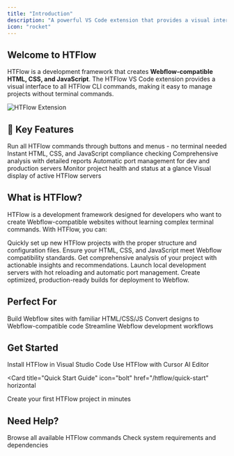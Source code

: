 ```yaml
---
title: "Introduction"
description: "A powerful VS Code extension that provides a visual interface for HTFlow CLI commands"
icon: "rocket"
---
```


## Welcome to HTFlow

HTFlow is a development framework that creates **Webflow-compatible HTML, CSS, and JavaScript**. The HTFlow VS Code extension provides a visual interface to all HTFlow CLI commands, making it easy to manage projects without terminal commands.

<Frame>
  <img src="/images/hero-dark.png" alt="HTFlow Extension" />
</Frame>

## 🚀 Key Features

<CardGroup cols={2}>
  <Card title="Visual CLI Interface" icon="window">
    Run all HTFlow commands through buttons and menus - no terminal needed
  </Card>
  <Card title="Project Validation" icon="check-circle">
    Instant HTML, CSS, and JavaScript compliance checking
  </Card>
  <Card title="Project Audit" icon="magnifying-glass">
    Comprehensive analysis with detailed reports
  </Card>
  <Card title="Smart Port Handling" icon="network-wired">
    Automatic port management for dev and production servers
  </Card>
  <Card title="Real-time Dashboard" icon="chart-line">
    Monitor project health and status at a glance
  </Card>
  <Card title="Running Servers Tracking" icon="server">
    Visual display of active HTFlow servers
  </Card>
</CardGroup>

## What is HTFlow?

HTFlow is a development framework designed for developers who want to create Webflow-compatible websites without learning complex terminal commands. With HTFlow, you can:

<AccordionGroup>
  <Accordion title="Initialize HTFlow Projects" icon="folder-plus">
    Quickly set up new HTFlow projects with the proper structure and configuration files.
  </Accordion>
  <Accordion title="Validate Code Compliance" icon="shield-check">
    Ensure your HTML, CSS, and JavaScript meet Webflow compatibility standards.
  </Accordion>
  <Accordion title="Run Project Audits" icon="clipboard-check">
    Get comprehensive analysis of your project with actionable insights and recommendations.
  </Accordion>
  <Accordion title="Start Development Servers" icon="code">
    Launch local development servers with hot reloading and automatic port management.
  </Accordion>
  <Accordion title="Build Production Code" icon="hammer">
    Create optimized, production-ready builds for deployment to Webflow.
  </Accordion>
</AccordionGroup>

## Perfect For

<CardGroup cols={3}>
  <Card title="Frontend Developers" icon="code">
    Build Webflow sites with familiar HTML/CSS/JS
  </Card>
  <Card title="Design Teams" icon="palette">
    Convert designs to Webflow-compatible code
  </Card>
  <Card title="Agencies" icon="users">
    Streamline Webflow development workflows
  </Card>
</CardGroup>

## Get Started

<CardGroup cols={2}>
  <Card
    title="VS Code Extension"
    icon="code"
    href="/htflow/vscode-extension"
  >
    Install HTFlow in Visual Studio Code
  </Card>
  <Card
    title="Cursor Extension"
    icon="sparkles"
    href="/htflow/cursor-extension"
  >
    Use HTFlow with Cursor AI Editor
  </Card>
</CardGroup>

<Card
  title="Quick Start Guide"
  icon="bolt"
  href="/htflow/quick-start"
  horizontal
>
  Create your first HTFlow project in minutes
</Card>

## Need Help?

<CardGroup cols={2}>
  <Card title="Command Reference" icon="terminal" href="/htflow/commands/package-management">
    Browse all available HTFlow commands
  </Card>
  <Card title="Requirements" icon="list-check" href="/htflow/requirements">
    Check system requirements and dependencies
  </Card>
</CardGroup>

